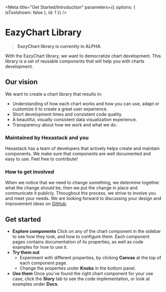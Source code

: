 
<Meta title="Get Started/Introduction" parameters={{ options: { isToolshown: false }, id: 1 }} />

# EazyChart Library

> **EazyChart library is currently in ALPHA**.

With the EazyChart library, we want to democratize chart development. This library is a set of reusable components that will help you with charts development.

## Our vision

We want to create a chart library that results in:

* Understanding of how each chart works and how you can use, adapt or customize it to create a great user experience.
* Short development times and consistent code quality.
* A beautiful, visually consistent data visualization experience.
* Transparency about how we work and what we do.

### Maintained by Hexastack and you

Hexastack has a team of developers that actively helps create and maintain components. We make sure that components are well documented and easy to use. Feel free to contribute!

### How to get involved

When we notice that we need to change something, we determine together what the change should be, then we put the change in place and communicate it publicly. Throughout the process, we strive to involve you and meet your needs. We are looking forward to discussing your design and improvement ideas on [GitHub](https://github.com/Hexastack/eazychart/issues).

## Get started

* **Explore components**
  Click on any of the chart component in the sidebar to see how they look, and how to configure them. Each component pages contains documentation of its properties, as well as code examples for how to use it.
* **Try them out**
  * Experiment with different properties, by clicking **Canvas** at the top of each component page.
  * Change the properties under **Knobs** in the bottom panel.
* **Use them**
  Once you've found the right chart component for your use case, click the **Story** tab to see the code implementation, or look at examples under **Docs**.
